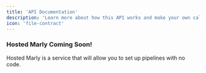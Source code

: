 ```yaml
---
title: 'API Documentation'
description: 'Learn more about how this API works and make your own calls!'
icon: 'file-contract'
---
```


### Hosted Marly Coming Soon!
Hosted Marly is a service that will allow you to set up pipelines with no code. 

<Card icon="list" title="Join our Waitlist" href="/">

</Card>